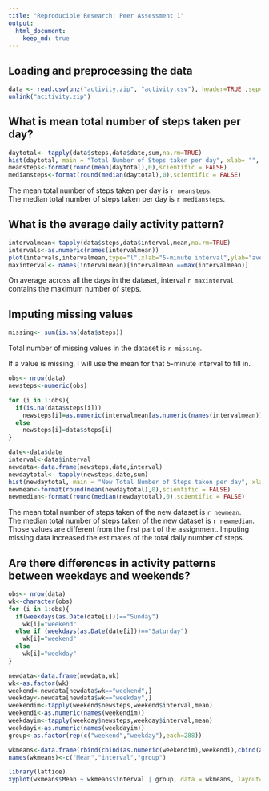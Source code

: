```yaml
---
title: "Reproducible Research: Peer Assessment 1"
output: 
  html_document:
    keep_md: true
---
```



## Loading and preprocessing the data
```r
data <- read.csv(unz("activity.zip", "activity.csv"), header=TRUE ,sep=",")
unlink("acitivity.zip")

```
## What is mean total number of steps taken per day?
 
```r
daytotal<- tapply(data$steps,data$date,sum,na.rm=TRUE)
hist(daytotal, main = "Total Number of Steps taken per day", xlab= "", col="lightblue")
meansteps<-format(round(mean(daytotal),0),scientific = FALSE)
mediansteps<-format(round(median(daytotal),0),scientific = FALSE)
```

The mean total number of steps taken per day is `r meansteps`.  
The median total number of steps taken per day is `r mediansteps`.

## What is the average daily activity pattern?
```r
intervalmean<-tapply(data$steps,data$interval,mean,na.rm=TRUE)
intervals<-as.numeric(names(intervalmean))
plot(intervals,intervalmean,type="l",xlab="5-minute interval",ylab="average number of steps taken")
maxinterval<- names(intervalmean)[intervalmean ==max(intervalmean)]
```

On average across all the days in the dataset, interval `r maxinterval` contains the maximum number of steps.


## Imputing missing values
```r
missing<- sum(is.na(data$steps))
```
Total number of missing values in the dataset is `r missing`.

If a value is missing, I will use the mean for that 5-minute interval to fill in.
```r
obs<- nrow(data)
newsteps<-numeric(obs)

for (i in 1:obs){
  if(is.na(data$steps[i]))
    newsteps[i]=as.numeric(intervalmean[as.numeric(names(intervalmean))==data$interval[i]])
  else
    newsteps[i]=data$steps[i]
}

date<-data$date
interval<-data$interval
newdata<-data.frame(newsteps,date,interval)
newdaytotal<- tapply(newsteps,date,sum)
hist(newdaytotal, main = "New Total Number of Steps taken per day", xlab= "", col="pink2")
newmean<-format(round(mean(newdaytotal),0),scientific = FALSE)
newmedian<-format(round(median(newdaytotal),0),scientific = FALSE)

```
The mean total number of steps taken of the new dataset is `r newmean`.  
The median total number of steps taken of the new dataset is `r newmedian`.   
Those values are different from the first part of the assignment. Imputing missing data increased the estimates of the total daily number of steps.


## Are there differences in activity patterns between weekdays and weekends?
```r
obs<- nrow(data)
wk<-character(obs)
for (i in 1:obs){
  if(weekdays(as.Date(date[i]))=="Sunday")
    wk[i]="weekend"
  else if (weekdays(as.Date(date[i]))=="Saturday")
    wk[i]="weekend"
  else
    wk[i]="weekday"
}

newdata<-data.frame(newdata,wk)
wk<-as.factor(wk)
weekend<-newdata[newdata$wk=="weekend",]
weekday<-newdata[newdata$wk=="weekday",]
weekendim<-tapply(weekend$newsteps,weekend$interval,mean)
weekendi<-as.numeric(names(weekendim))
weekdayim<-tapply(weekday$newsteps,weekday$interval,mean)
weekdayi<-as.numeric(names(weekdayim))
group<-as.factor(rep(c("weekend","weekday"),each=288))

wkmeans<-data.frame(rbind(cbind(as.numeric(weekendim),weekendi),cbind(as.numeric(weekdayim),weekdayi)),group)
names(wkmeans)<-c("Mean","interval","group")

library(lattice)
xyplot(wkmeans$Mean ~ wkmeans$interval | group, data = wkmeans, layout= c(1,2),type="l",xlab="Interval",ylab="Number of steps")

```